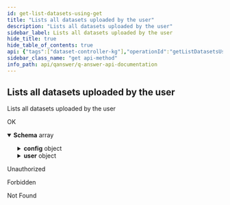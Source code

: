 ```yaml
---
id: get-list-datasets-using-get
title: "Lists all datasets uploaded by the user"
description: "Lists all datasets uploaded by the user"
sidebar_label: Lists all datasets uploaded by the user
hide_title: true
hide_table_of_contents: true
api: {"tags":["dataset-controller-kg"],"operationId":"getListDatasetsUsingGET","responses":{"200":{"description":"OK","content":{"*/*":{"schema":{"type":"array","items":{"type":"object","properties":{"access":{"type":"boolean"},"config":{"type":"object","properties":{"autocompletionConfig":{"type":"object","properties":{"dataSuggestion":{"type":"boolean"},"dataSuggestionType":{"type":"string"},"graphSuggestion":{"type":"boolean"},"questionSuggestion":{"type":"boolean"}},"title":"AutocompletionConfig"},"dataset":{"type":"string"},"featureTypes":{"type":"array","items":{"type":"string"}},"indexConfig":{"type":"object","properties":{"dataset":{"type":"string"},"lang":{"type":"array","items":{"type":"string"}},"properties":{"type":"array","items":{"type":"string"}},"subclass":{"type":"array","items":{"type":"string"}},"type":{"type":"array","items":{"type":"string"}}},"title":"IndexConfig"},"instanceMappings":{"type":"object","additionalProperties":{"type":"array","items":{"type":"object","properties":{"lexicalization":{"type":"string"},"uri":{"type":"string"}},"title":"UriMapping"}}},"lang":{"type":"array","items":{"type":"string"}},"languages":{"type":"array","items":{"type":"string"}},"numberTriples":{"type":"integer","format":"int32"},"properties":{"type":"array","items":{"type":"string"}},"propertiesModifiersExpansion":{"type":"object","additionalProperties":{"type":"string"}},"propertiesPropertiesExpansion":{"type":"object","additionalProperties":{"type":"string"}},"propertyMappings":{"type":"object","additionalProperties":{"type":"array","items":{"type":"object","properties":{"lexicalization":{"type":"string"},"uri":{"type":"string"}},"title":"UriMapping"}}},"rankerConfig":{"type":"object","properties":{"learningRate":{"type":"number","format":"float"},"minLeafSupport":{"type":"integer","format":"int32"},"nTreeLeaves":{"type":"integer","format":"int32"},"nTrees":{"type":"integer","format":"int32"}},"title":"RankerConfig"},"recursiveIteration":{"type":"integer","format":"int32"},"stopWords":{"type":"object","additionalProperties":{"type":"array","items":{"type":"string"}}},"subclass":{"type":"array","items":{"type":"string"}},"type":{"type":"array","items":{"type":"string"}},"typeProperties":{"type":"array","items":{"type":"string"}},"uiMappings":{"type":"object","properties":{"coordinate":{"type":"array","items":{"type":"string"}},"dataset":{"type":"string"},"dbpedia":{"type":"array","items":{"type":"string"}},"description":{"type":"array","items":{"type":"string"}},"disambiguation":{"type":"array","items":{"type":"string"}},"doi":{"type":"array","items":{"type":"string"}},"facebook":{"type":"array","items":{"type":"string"}},"geometry":{"type":"array","items":{"type":"string"}},"github":{"type":"array","items":{"type":"string"}},"homepage":{"type":"array","items":{"type":"string"}},"ignore":{"type":"array","items":{"type":"string"}},"image":{"type":"array","items":{"type":"string"}},"instagram":{"type":"array","items":{"type":"string"}},"label":{"type":"array","items":{"type":"string"}},"latitude":{"type":"array","items":{"type":"string"}},"linkedin":{"type":"array","items":{"type":"string"}},"longitude":{"type":"array","items":{"type":"string"}},"mainLabel":{"type":"string"},"optional":{"type":"array","items":{"type":"string"}},"orcid":{"type":"array","items":{"type":"string"}},"osmRelation":{"type":"array","items":{"type":"string"}},"time":{"type":"array","items":{"type":"string"}},"timeSeries":{"type":"array","items":{"type":"string"}},"twitter":{"type":"array","items":{"type":"string"}},"wikidata":{"type":"array","items":{"type":"string"}},"wikipedia":{"type":"array","items":{"type":"string"}},"youtube":{"type":"array","items":{"type":"string"}}},"title":"UIMappings"},"visualizationOrder":{"type":"array","items":{"type":"string","enum":["SIMPLE","LIST","FACET","IMAGES","TABLE","MAP","TIME_SERIES","TIME","TIMEOUT"]}}},"title":"DatasetConfigRequest"},"dataset":{"type":"string"},"id":{"type":"integer","format":"int64"},"indexType":{"type":"string"},"indexed":{"type":"boolean"},"sharedUsers":{"type":"array","items":{"type":"string"}},"size":{"type":"integer","format":"int64"},"uploaded":{"type":"boolean"},"user":{"type":"object","properties":{"created":{"type":"string","format":"date-time"},"email":{"type":"string"},"enabled":{"type":"boolean"},"id":{"type":"integer","format":"int64"},"lastLogin":{"type":"string","format":"date-time"},"name":{"type":"string"},"password":{"type":"string"},"quotaKBnumber":{"type":"integer","format":"int32"},"quotaKBsize":{"type":"integer","format":"int64"},"roles":{"type":"array","items":{"type":"object","properties":{"id":{"type":"integer","format":"int64"},"name":{"type":"string","enum":["ROLE_USER","ROLE_ADMIN"]}},"title":"Role"}},"updated":{"type":"string","format":"date-time"},"username":{"type":"string"}},"title":"User"}},"title":"DatasetDetailKg"}}}}},"401":{"description":"Unauthorized"},"403":{"description":"Forbidden"},"404":{"description":"Not Found"}},"security":[{"JWT":[]}],"deprecated":false,"description":"Lists all datasets uploaded by the user","method":"get","path":"/api/dataset/list","servers":[{"url":"//qanswer-core1.univ-st-etienne.fr"}],"securitySchemes":{"JWT":{"type":"apiKey","name":"Authorization","in":"header"}},"info":{"description":"APIs provided by QAnswer","version":"1.0","title":"QAnswer: Api Documentation","contact":{"name":"QAnswer","url":"www.the-qa-company.com","email":"info@qanswer.eu"}},"postman":{"name":"Lists all datasets uploaded by the user","description":{"type":"text/plain"},"url":{"path":["api","dataset","list"],"host":["{{baseUrl}}"],"query":[],"variable":[]},"header":[{"key":"Accept","value":"*/*"}],"method":"GET","auth":{"type":"apikey","apikey":[{"type":"any","value":"Authorization","key":"key"},{"type":"any","value":"<API Key>","key":"value"},{"type":"any","value":"header","key":"in"}]}}}
sidebar_class_name: "get api-method"
info_path: api/qanswer/q-answer-api-documentation
---
```



## Lists all datasets uploaded by the user



Lists all datasets uploaded by the user

<div><ApiTabs><TabItem label={"200"} value={"200"}><div>

OK

</div><div><MimeTabs groupId={"mime-type"}><TabItem label={"*/*"} value={"*/*"}><SchemaTabs groupId={"schema-tabs"}><TabItem label={"Schema"} value={"Schema"}><details style={{}} data-collapsed={false} open={true}><summary style={{"textAlign":"left"}}><strong>Schema</strong><span style={{"opacity":"0.6"}}> array</span></summary><div style={{"textAlign":"left","marginLeft":"1rem"}}></div><ul style={{"marginLeft":"1rem"}}><SchemaItem collapsible={false} name={"access"} required={false} schemaDescription={undefined} schemaName={"boolean"} qualifierMessage={undefined} defaultValue={undefined}></SchemaItem><SchemaItem collapsible={true} className={"schemaItem"}><details style={{}}><summary style={{}}><strong>config</strong><span style={{"opacity":"0.6"}}> object</span></summary><div style={{"marginLeft":"1rem"}}><SchemaItem collapsible={true} className={"schemaItem"}><details style={{}}><summary style={{}}><strong>autocompletionConfig</strong><span style={{"opacity":"0.6"}}> object</span></summary><div style={{"marginLeft":"1rem"}}><SchemaItem collapsible={false} name={"dataSuggestion"} required={false} schemaDescription={undefined} schemaName={"boolean"} qualifierMessage={undefined} defaultValue={undefined}></SchemaItem><SchemaItem collapsible={false} name={"dataSuggestionType"} required={false} schemaDescription={undefined} schemaName={"string"} qualifierMessage={undefined} defaultValue={undefined}></SchemaItem><SchemaItem collapsible={false} name={"graphSuggestion"} required={false} schemaDescription={undefined} schemaName={"boolean"} qualifierMessage={undefined} defaultValue={undefined}></SchemaItem><SchemaItem collapsible={false} name={"questionSuggestion"} required={false} schemaDescription={undefined} schemaName={"boolean"} qualifierMessage={undefined} defaultValue={undefined}></SchemaItem></div></details></SchemaItem><SchemaItem collapsible={false} name={"dataset"} required={false} schemaDescription={undefined} schemaName={"string"} qualifierMessage={undefined} defaultValue={undefined}></SchemaItem><SchemaItem collapsible={false} name={"featureTypes"} required={false} schemaDescription={undefined} schemaName={"string[]"} qualifierMessage={undefined} defaultValue={undefined}></SchemaItem><SchemaItem collapsible={true} className={"schemaItem"}><details style={{}}><summary style={{}}><strong>indexConfig</strong><span style={{"opacity":"0.6"}}> object</span></summary><div style={{"marginLeft":"1rem"}}><SchemaItem collapsible={false} name={"dataset"} required={false} schemaDescription={undefined} schemaName={"string"} qualifierMessage={undefined} defaultValue={undefined}></SchemaItem><SchemaItem collapsible={false} name={"lang"} required={false} schemaDescription={undefined} schemaName={"string[]"} qualifierMessage={undefined} defaultValue={undefined}></SchemaItem><SchemaItem collapsible={false} name={"properties"} required={false} schemaDescription={undefined} schemaName={"string[]"} qualifierMessage={undefined} defaultValue={undefined}></SchemaItem><SchemaItem collapsible={false} name={"subclass"} required={false} schemaDescription={undefined} schemaName={"string[]"} qualifierMessage={undefined} defaultValue={undefined}></SchemaItem><SchemaItem collapsible={false} name={"type"} required={false} schemaDescription={undefined} schemaName={"string[]"} qualifierMessage={undefined} defaultValue={undefined}></SchemaItem></div></details></SchemaItem><SchemaItem collapsible={true} className={"schemaItem"}><details style={{}}><summary style={{}}><strong>instanceMappings</strong><span style={{"opacity":"0.6"}}> object</span></summary><div style={{"marginLeft":"1rem"}}><SchemaItem collapsible={false} name={"type"} required={false} schemaDescription={undefined} schemaName={""} qualifierMessage={undefined} defaultValue={undefined}></SchemaItem><SchemaItem collapsible={true} className={"schemaItem"}><details style={{}}><summary style={{}}><strong>items</strong><span style={{"opacity":"0.6"}}> object</span></summary><div style={{"marginLeft":"1rem"}}><SchemaItem collapsible={false} name={"lexicalization"} required={false} schemaDescription={undefined} schemaName={"string"} qualifierMessage={undefined} defaultValue={undefined}></SchemaItem><SchemaItem collapsible={false} name={"uri"} required={false} schemaDescription={undefined} schemaName={"string"} qualifierMessage={undefined} defaultValue={undefined}></SchemaItem></div></details></SchemaItem></div></details></SchemaItem><SchemaItem collapsible={false} name={"lang"} required={false} schemaDescription={undefined} schemaName={"string[]"} qualifierMessage={undefined} defaultValue={undefined}></SchemaItem><SchemaItem collapsible={false} name={"languages"} required={false} schemaDescription={undefined} schemaName={"string[]"} qualifierMessage={undefined} defaultValue={undefined}></SchemaItem><SchemaItem collapsible={false} name={"numberTriples"} required={false} schemaDescription={undefined} schemaName={"int32"} qualifierMessage={undefined} defaultValue={undefined}></SchemaItem><SchemaItem collapsible={false} name={"properties"} required={false} schemaDescription={undefined} schemaName={"string[]"} qualifierMessage={undefined} defaultValue={undefined}></SchemaItem><SchemaItem collapsible={true} className={"schemaItem"}><details style={{}}><summary style={{}}><strong>propertiesModifiersExpansion</strong><span style={{"opacity":"0.6"}}> object</span></summary><div style={{"marginLeft":"1rem"}}><li><div><code>property name*</code><span style={{"opacity":"0.6"}}> string</span></div></li></div></details></SchemaItem><SchemaItem collapsible={true} className={"schemaItem"}><details style={{}}><summary style={{}}><strong>propertiesPropertiesExpansion</strong><span style={{"opacity":"0.6"}}> object</span></summary><div style={{"marginLeft":"1rem"}}><li><div><code>property name*</code><span style={{"opacity":"0.6"}}> string</span></div></li></div></details></SchemaItem><SchemaItem collapsible={true} className={"schemaItem"}><details style={{}}><summary style={{}}><strong>propertyMappings</strong><span style={{"opacity":"0.6"}}> object</span></summary><div style={{"marginLeft":"1rem"}}><SchemaItem collapsible={false} name={"type"} required={false} schemaDescription={undefined} schemaName={""} qualifierMessage={undefined} defaultValue={undefined}></SchemaItem><SchemaItem collapsible={true} className={"schemaItem"}><details style={{}}><summary style={{}}><strong>items</strong><span style={{"opacity":"0.6"}}> object</span></summary><div style={{"marginLeft":"1rem"}}><SchemaItem collapsible={false} name={"lexicalization"} required={false} schemaDescription={undefined} schemaName={"string"} qualifierMessage={undefined} defaultValue={undefined}></SchemaItem><SchemaItem collapsible={false} name={"uri"} required={false} schemaDescription={undefined} schemaName={"string"} qualifierMessage={undefined} defaultValue={undefined}></SchemaItem></div></details></SchemaItem></div></details></SchemaItem><SchemaItem collapsible={true} className={"schemaItem"}><details style={{}}><summary style={{}}><strong>rankerConfig</strong><span style={{"opacity":"0.6"}}> object</span></summary><div style={{"marginLeft":"1rem"}}><SchemaItem collapsible={false} name={"learningRate"} required={false} schemaDescription={undefined} schemaName={"float"} qualifierMessage={undefined} defaultValue={undefined}></SchemaItem><SchemaItem collapsible={false} name={"minLeafSupport"} required={false} schemaDescription={undefined} schemaName={"int32"} qualifierMessage={undefined} defaultValue={undefined}></SchemaItem><SchemaItem collapsible={false} name={"nTreeLeaves"} required={false} schemaDescription={undefined} schemaName={"int32"} qualifierMessage={undefined} defaultValue={undefined}></SchemaItem><SchemaItem collapsible={false} name={"nTrees"} required={false} schemaDescription={undefined} schemaName={"int32"} qualifierMessage={undefined} defaultValue={undefined}></SchemaItem></div></details></SchemaItem><SchemaItem collapsible={false} name={"recursiveIteration"} required={false} schemaDescription={undefined} schemaName={"int32"} qualifierMessage={undefined} defaultValue={undefined}></SchemaItem><SchemaItem collapsible={true} className={"schemaItem"}><details style={{}}><summary style={{}}><strong>stopWords</strong><span style={{"opacity":"0.6"}}> object</span></summary><div style={{"marginLeft":"1rem"}}><SchemaItem collapsible={false} name={"type"} required={false} schemaDescription={undefined} schemaName={""} qualifierMessage={undefined} defaultValue={undefined}></SchemaItem><SchemaItem collapsible={false} name={"items"} required={false} schemaDescription={undefined} schemaName={"string"} qualifierMessage={undefined} defaultValue={undefined}></SchemaItem></div></details></SchemaItem><SchemaItem collapsible={false} name={"subclass"} required={false} schemaDescription={undefined} schemaName={"string[]"} qualifierMessage={undefined} defaultValue={undefined}></SchemaItem><SchemaItem collapsible={false} name={"type"} required={false} schemaDescription={undefined} schemaName={"string[]"} qualifierMessage={undefined} defaultValue={undefined}></SchemaItem><SchemaItem collapsible={false} name={"typeProperties"} required={false} schemaDescription={undefined} schemaName={"string[]"} qualifierMessage={undefined} defaultValue={undefined}></SchemaItem><SchemaItem collapsible={true} className={"schemaItem"}><details style={{}}><summary style={{}}><strong>uiMappings</strong><span style={{"opacity":"0.6"}}> object</span></summary><div style={{"marginLeft":"1rem"}}><SchemaItem collapsible={false} name={"coordinate"} required={false} schemaDescription={undefined} schemaName={"string[]"} qualifierMessage={undefined} defaultValue={undefined}></SchemaItem><SchemaItem collapsible={false} name={"dataset"} required={false} schemaDescription={undefined} schemaName={"string"} qualifierMessage={undefined} defaultValue={undefined}></SchemaItem><SchemaItem collapsible={false} name={"dbpedia"} required={false} schemaDescription={undefined} schemaName={"string[]"} qualifierMessage={undefined} defaultValue={undefined}></SchemaItem><SchemaItem collapsible={false} name={"description"} required={false} schemaDescription={undefined} schemaName={"string[]"} qualifierMessage={undefined} defaultValue={undefined}></SchemaItem><SchemaItem collapsible={false} name={"disambiguation"} required={false} schemaDescription={undefined} schemaName={"string[]"} qualifierMessage={undefined} defaultValue={undefined}></SchemaItem><SchemaItem collapsible={false} name={"doi"} required={false} schemaDescription={undefined} schemaName={"string[]"} qualifierMessage={undefined} defaultValue={undefined}></SchemaItem><SchemaItem collapsible={false} name={"facebook"} required={false} schemaDescription={undefined} schemaName={"string[]"} qualifierMessage={undefined} defaultValue={undefined}></SchemaItem><SchemaItem collapsible={false} name={"geometry"} required={false} schemaDescription={undefined} schemaName={"string[]"} qualifierMessage={undefined} defaultValue={undefined}></SchemaItem><SchemaItem collapsible={false} name={"github"} required={false} schemaDescription={undefined} schemaName={"string[]"} qualifierMessage={undefined} defaultValue={undefined}></SchemaItem><SchemaItem collapsible={false} name={"homepage"} required={false} schemaDescription={undefined} schemaName={"string[]"} qualifierMessage={undefined} defaultValue={undefined}></SchemaItem><SchemaItem collapsible={false} name={"ignore"} required={false} schemaDescription={undefined} schemaName={"string[]"} qualifierMessage={undefined} defaultValue={undefined}></SchemaItem><SchemaItem collapsible={false} name={"image"} required={false} schemaDescription={undefined} schemaName={"string[]"} qualifierMessage={undefined} defaultValue={undefined}></SchemaItem><SchemaItem collapsible={false} name={"instagram"} required={false} schemaDescription={undefined} schemaName={"string[]"} qualifierMessage={undefined} defaultValue={undefined}></SchemaItem><SchemaItem collapsible={false} name={"label"} required={false} schemaDescription={undefined} schemaName={"string[]"} qualifierMessage={undefined} defaultValue={undefined}></SchemaItem><SchemaItem collapsible={false} name={"latitude"} required={false} schemaDescription={undefined} schemaName={"string[]"} qualifierMessage={undefined} defaultValue={undefined}></SchemaItem><SchemaItem collapsible={false} name={"linkedin"} required={false} schemaDescription={undefined} schemaName={"string[]"} qualifierMessage={undefined} defaultValue={undefined}></SchemaItem><SchemaItem collapsible={false} name={"longitude"} required={false} schemaDescription={undefined} schemaName={"string[]"} qualifierMessage={undefined} defaultValue={undefined}></SchemaItem><SchemaItem collapsible={false} name={"mainLabel"} required={false} schemaDescription={undefined} schemaName={"string"} qualifierMessage={undefined} defaultValue={undefined}></SchemaItem><SchemaItem collapsible={false} name={"optional"} required={false} schemaDescription={undefined} schemaName={"string[]"} qualifierMessage={undefined} defaultValue={undefined}></SchemaItem><SchemaItem collapsible={false} name={"orcid"} required={false} schemaDescription={undefined} schemaName={"string[]"} qualifierMessage={undefined} defaultValue={undefined}></SchemaItem><SchemaItem collapsible={false} name={"osmRelation"} required={false} schemaDescription={undefined} schemaName={"string[]"} qualifierMessage={undefined} defaultValue={undefined}></SchemaItem><SchemaItem collapsible={false} name={"time"} required={false} schemaDescription={undefined} schemaName={"string[]"} qualifierMessage={undefined} defaultValue={undefined}></SchemaItem><SchemaItem collapsible={false} name={"timeSeries"} required={false} schemaDescription={undefined} schemaName={"string[]"} qualifierMessage={undefined} defaultValue={undefined}></SchemaItem><SchemaItem collapsible={false} name={"twitter"} required={false} schemaDescription={undefined} schemaName={"string[]"} qualifierMessage={undefined} defaultValue={undefined}></SchemaItem><SchemaItem collapsible={false} name={"wikidata"} required={false} schemaDescription={undefined} schemaName={"string[]"} qualifierMessage={undefined} defaultValue={undefined}></SchemaItem><SchemaItem collapsible={false} name={"wikipedia"} required={false} schemaDescription={undefined} schemaName={"string[]"} qualifierMessage={undefined} defaultValue={undefined}></SchemaItem><SchemaItem collapsible={false} name={"youtube"} required={false} schemaDescription={undefined} schemaName={"string[]"} qualifierMessage={undefined} defaultValue={undefined}></SchemaItem></div></details></SchemaItem><SchemaItem collapsible={false} name={"visualizationOrder"} required={false} schemaDescription={undefined} schemaName={"string[]"} qualifierMessage={"**Possible values:** [`SIMPLE`, `LIST`, `FACET`, `IMAGES`, `TABLE`, `MAP`, `TIME_SERIES`, `TIME`, `TIMEOUT`]"} defaultValue={undefined}></SchemaItem></div></details></SchemaItem><SchemaItem collapsible={false} name={"dataset"} required={false} schemaDescription={undefined} schemaName={"string"} qualifierMessage={undefined} defaultValue={undefined}></SchemaItem><SchemaItem collapsible={false} name={"id"} required={false} schemaDescription={undefined} schemaName={"int64"} qualifierMessage={undefined} defaultValue={undefined}></SchemaItem><SchemaItem collapsible={false} name={"indexType"} required={false} schemaDescription={undefined} schemaName={"string"} qualifierMessage={undefined} defaultValue={undefined}></SchemaItem><SchemaItem collapsible={false} name={"indexed"} required={false} schemaDescription={undefined} schemaName={"boolean"} qualifierMessage={undefined} defaultValue={undefined}></SchemaItem><SchemaItem collapsible={false} name={"sharedUsers"} required={false} schemaDescription={undefined} schemaName={"string[]"} qualifierMessage={undefined} defaultValue={undefined}></SchemaItem><SchemaItem collapsible={false} name={"size"} required={false} schemaDescription={undefined} schemaName={"int64"} qualifierMessage={undefined} defaultValue={undefined}></SchemaItem><SchemaItem collapsible={false} name={"uploaded"} required={false} schemaDescription={undefined} schemaName={"boolean"} qualifierMessage={undefined} defaultValue={undefined}></SchemaItem><SchemaItem collapsible={true} className={"schemaItem"}><details style={{}}><summary style={{}}><strong>user</strong><span style={{"opacity":"0.6"}}> object</span></summary><div style={{"marginLeft":"1rem"}}><SchemaItem collapsible={false} name={"created"} required={false} schemaDescription={undefined} schemaName={"date-time"} qualifierMessage={undefined} defaultValue={undefined}></SchemaItem><SchemaItem collapsible={false} name={"email"} required={false} schemaDescription={undefined} schemaName={"string"} qualifierMessage={undefined} defaultValue={undefined}></SchemaItem><SchemaItem collapsible={false} name={"enabled"} required={false} schemaDescription={undefined} schemaName={"boolean"} qualifierMessage={undefined} defaultValue={undefined}></SchemaItem><SchemaItem collapsible={false} name={"id"} required={false} schemaDescription={undefined} schemaName={"int64"} qualifierMessage={undefined} defaultValue={undefined}></SchemaItem><SchemaItem collapsible={false} name={"lastLogin"} required={false} schemaDescription={undefined} schemaName={"date-time"} qualifierMessage={undefined} defaultValue={undefined}></SchemaItem><SchemaItem collapsible={false} name={"name"} required={false} schemaDescription={undefined} schemaName={"string"} qualifierMessage={undefined} defaultValue={undefined}></SchemaItem><SchemaItem collapsible={false} name={"password"} required={false} schemaDescription={undefined} schemaName={"string"} qualifierMessage={undefined} defaultValue={undefined}></SchemaItem><SchemaItem collapsible={false} name={"quotaKBnumber"} required={false} schemaDescription={undefined} schemaName={"int32"} qualifierMessage={undefined} defaultValue={undefined}></SchemaItem><SchemaItem collapsible={false} name={"quotaKBsize"} required={false} schemaDescription={undefined} schemaName={"int64"} qualifierMessage={undefined} defaultValue={undefined}></SchemaItem><SchemaItem collapsible={true} className={"schemaItem"}><details style={{}}><summary style={{}}><strong>roles</strong><span style={{"opacity":"0.6"}}> object[]</span></summary><div style={{"marginLeft":"1rem"}}><SchemaItem collapsible={false} name={"id"} required={false} schemaDescription={undefined} schemaName={"int64"} qualifierMessage={undefined} defaultValue={undefined}></SchemaItem><SchemaItem collapsible={false} name={"name"} required={false} schemaDescription={undefined} schemaName={"string"} qualifierMessage={"**Possible values:** [`ROLE_USER`, `ROLE_ADMIN`]"} defaultValue={undefined}></SchemaItem></div></details></SchemaItem><SchemaItem collapsible={false} name={"updated"} required={false} schemaDescription={undefined} schemaName={"date-time"} qualifierMessage={undefined} defaultValue={undefined}></SchemaItem><SchemaItem collapsible={false} name={"username"} required={false} schemaDescription={undefined} schemaName={"string"} qualifierMessage={undefined} defaultValue={undefined}></SchemaItem></div></details></SchemaItem></ul></details></TabItem><TabItem label={"Example (from schema)"} value={"Example (from schema)"}><ResponseSamples responseExample={"[\n  {\n    \"access\": true,\n    \"config\": {\n      \"autocompletionConfig\": {\n        \"dataSuggestion\": true,\n        \"dataSuggestionType\": \"string\",\n        \"graphSuggestion\": true,\n        \"questionSuggestion\": true\n      },\n      \"dataset\": \"string\",\n      \"featureTypes\": [\n        \"string\"\n      ],\n      \"indexConfig\": {\n        \"dataset\": \"string\",\n        \"lang\": [\n          \"string\"\n        ],\n        \"properties\": [\n          \"string\"\n        ],\n        \"subclass\": [\n          \"string\"\n        ],\n        \"type\": [\n          \"string\"\n        ]\n      },\n      \"instanceMappings\": {},\n      \"lang\": [\n        \"string\"\n      ],\n      \"languages\": [\n        \"string\"\n      ],\n      \"numberTriples\": 0,\n      \"properties\": [\n        \"string\"\n      ],\n      \"propertiesModifiersExpansion\": {},\n      \"propertiesPropertiesExpansion\": {},\n      \"propertyMappings\": {},\n      \"rankerConfig\": {\n        \"learningRate\": 0,\n        \"minLeafSupport\": 0,\n        \"nTreeLeaves\": 0,\n        \"nTrees\": 0\n      },\n      \"recursiveIteration\": 0,\n      \"stopWords\": {},\n      \"subclass\": [\n        \"string\"\n      ],\n      \"type\": [\n        \"string\"\n      ],\n      \"typeProperties\": [\n        \"string\"\n      ],\n      \"uiMappings\": {\n        \"coordinate\": [\n          \"string\"\n        ],\n        \"dataset\": \"string\",\n        \"dbpedia\": [\n          \"string\"\n        ],\n        \"description\": [\n          \"string\"\n        ],\n        \"disambiguation\": [\n          \"string\"\n        ],\n        \"doi\": [\n          \"string\"\n        ],\n        \"facebook\": [\n          \"string\"\n        ],\n        \"geometry\": [\n          \"string\"\n        ],\n        \"github\": [\n          \"string\"\n        ],\n        \"homepage\": [\n          \"string\"\n        ],\n        \"ignore\": [\n          \"string\"\n        ],\n        \"image\": [\n          \"string\"\n        ],\n        \"instagram\": [\n          \"string\"\n        ],\n        \"label\": [\n          \"string\"\n        ],\n        \"latitude\": [\n          \"string\"\n        ],\n        \"linkedin\": [\n          \"string\"\n        ],\n        \"longitude\": [\n          \"string\"\n        ],\n        \"mainLabel\": \"string\",\n        \"optional\": [\n          \"string\"\n        ],\n        \"orcid\": [\n          \"string\"\n        ],\n        \"osmRelation\": [\n          \"string\"\n        ],\n        \"time\": [\n          \"string\"\n        ],\n        \"timeSeries\": [\n          \"string\"\n        ],\n        \"twitter\": [\n          \"string\"\n        ],\n        \"wikidata\": [\n          \"string\"\n        ],\n        \"wikipedia\": [\n          \"string\"\n        ],\n        \"youtube\": [\n          \"string\"\n        ]\n      },\n      \"visualizationOrder\": [\n        \"SIMPLE\"\n      ]\n    },\n    \"dataset\": \"string\",\n    \"id\": 0,\n    \"indexType\": \"string\",\n    \"indexed\": true,\n    \"sharedUsers\": [\n      \"string\"\n    ],\n    \"size\": 0,\n    \"uploaded\": true,\n    \"user\": {\n      \"created\": \"2022-10-06\",\n      \"email\": \"string\",\n      \"enabled\": true,\n      \"id\": 0,\n      \"lastLogin\": \"2022-10-06\",\n      \"name\": \"string\",\n      \"password\": \"string\",\n      \"quotaKBnumber\": 0,\n      \"quotaKBsize\": 0,\n      \"roles\": [\n        {\n          \"id\": 0,\n          \"name\": \"ROLE_USER\"\n        }\n      ],\n      \"updated\": \"2022-10-06\",\n      \"username\": \"string\"\n    }\n  }\n]"} language={"json"}></ResponseSamples></TabItem></SchemaTabs></TabItem></MimeTabs></div></TabItem><TabItem label={"401"} value={"401"}><div>

Unauthorized

</div><div></div></TabItem><TabItem label={"403"} value={"403"}><div>

Forbidden

</div><div></div></TabItem><TabItem label={"404"} value={"404"}><div>

Not Found

</div><div></div></TabItem></ApiTabs></div>
      